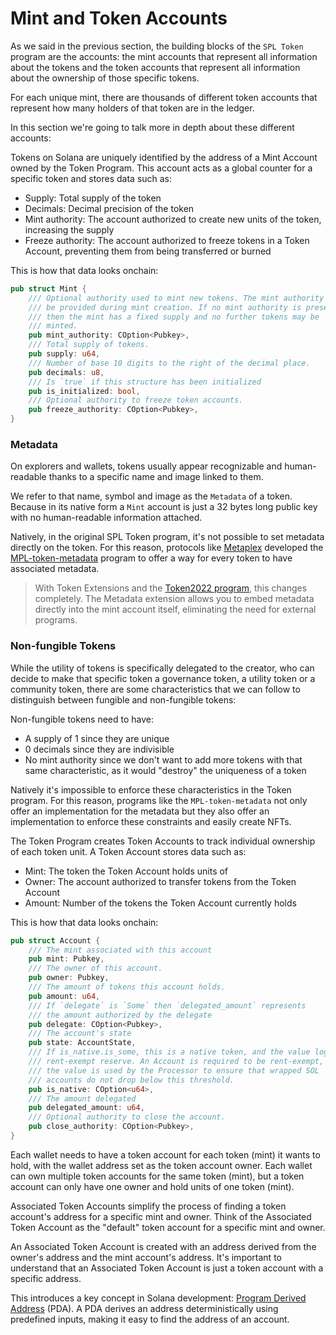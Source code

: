 
# Mint and Token Accounts

As we said in the previous section, the building blocks of the `SPL Token` program are the accounts: the mint accounts that represent all information about the tokens and the token accounts that represent all information about the ownership of those specific tokens.

For each unique mint, there are thousands of different token accounts that represent how many holders of that token are in the ledger.

In this section we're going to talk more in depth about these different accounts:

<ArticleSection name="The Mint Account" id="the-mint-account" level="h2" />

Tokens on Solana are uniquely identified by the address of a Mint Account owned by the Token Program. This account acts as a global counter for a specific token and stores data such as:
- Supply: Total supply of the token
- Decimals: Decimal precision of the token
- Mint authority: The account authorized to create new units of the token, increasing the supply
- Freeze authority: The account authorized to freeze tokens in a Token Account, preventing them from being transferred or burned

This is how that data looks onchain:

```rust
pub struct Mint {
    /// Optional authority used to mint new tokens. The mint authority may only
    /// be provided during mint creation. If no mint authority is present
    /// then the mint has a fixed supply and no further tokens may be
    /// minted.
    pub mint_authority: COption<Pubkey>,
    /// Total supply of tokens.
    pub supply: u64,
    /// Number of base 10 digits to the right of the decimal place.
    pub decimals: u8,
    /// Is `true` if this structure has been initialized
    pub is_initialized: bool,
    /// Optional authority to freeze token accounts.
    pub freeze_authority: COption<Pubkey>,
}
```

### Metadata

On explorers and wallets, tokens usually appear recognizable and human-readable thanks to a specific name and image linked to them.

We refer to that name, symbol and image as the `Metadata` of a token. Because in its native form a `Mint` account is just a 32 bytes long public key with no human-readable information attached.

Natively, in the original SPL Token program, it's not possible to set metadata directly on the token. For this reason, protocols like [Metaplex](https://www.metaplex.com/) developed the [MPL-token-metadata](https://github.com/metaplex-foundation/mpl-token-metadata) program to offer a way for every token to have associated metadata.

> With Token Extensions and the [Token2022 program](/en/courses/token-2022-program), this changes completely. The Metadata extension allows you to embed metadata directly into the mint account itself, eliminating the need for external programs.

### Non-fungible Tokens

While the utility of tokens is specifically delegated to the creator, who can decide to make that specific token a governance token, a utility token or a community token, there are some characteristics that we can follow to distinguish between fungible and non-fungible tokens:

Non-fungible tokens need to have:
- A supply of 1 since they are unique
- 0 decimals since they are indivisible
- No mint authority since we don't want to add more tokens with that same characteristic, as it would "destroy" the uniqueness of a token

Natively it's impossible to enforce these characteristics in the Token program. For this reason, programs like the `MPL-token-metadata` not only offer an implementation for the metadata but they also offer an implementation to enforce these constraints and easily create NFTs.

<ArticleSection name="The Token Account" id="the-token-account" level="h2" />

The Token Program creates Token Accounts to track individual ownership of each token unit. A Token Account stores data such as:
- Mint: The token the Token Account holds units of
- Owner: The account authorized to transfer tokens from the Token Account
- Amount: Number of the tokens the Token Account currently holds

This is how that data looks onchain:

```rust
pub struct Account {
    /// The mint associated with this account
    pub mint: Pubkey,
    /// The owner of this account.
    pub owner: Pubkey,
    /// The amount of tokens this account holds.
    pub amount: u64,
    /// If `delegate` is `Some` then `delegated_amount` represents
    /// the amount authorized by the delegate
    pub delegate: COption<Pubkey>,
    /// The account's state
    pub state: AccountState,
    /// If is_native.is_some, this is a native token, and the value logs the
    /// rent-exempt reserve. An Account is required to be rent-exempt, so
    /// the value is used by the Processor to ensure that wrapped SOL
    /// accounts do not drop below this threshold.
    pub is_native: COption<u64>,
    /// The amount delegated
    pub delegated_amount: u64,
    /// Optional authority to close the account.
    pub close_authority: COption<Pubkey>,
}
```

Each wallet needs to have a token account for each token (mint) it wants to hold, with the wallet address set as the token account owner. Each wallet can own multiple token accounts for the same token (mint), but a token account can only have one owner and hold units of one token (mint).

<ArticleSection name="The Associated Token Account" id="the-associated-token-account" level="h2" />

Associated Token Accounts simplify the process of finding a token account's address for a specific mint and owner. Think of the Associated Token Account as the "default" token account for a specific mint and owner.

An Associated Token Account is created with an address derived from the owner's address and the mint account's address. It's important to understand that an Associated Token Account is just a token account with a specific address.

This introduces a key concept in Solana development: [Program Derived Address](https://solana.com/docs/core/pda) (PDA). A PDA derives an address deterministically using predefined inputs, making it easy to find the address of an account.